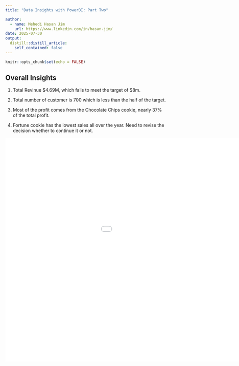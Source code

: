 ```yaml
---
title: "Data Insights with PowerBI: Part Two"

author:
  - name: Mehedi Hasan Jim
    url: https://www.linkedin.com/in/hasan-jim/
date: 2025-07-30
output:
  distill::distill_article:
    self_contained: false
---
```



```r
knitr::opts_chunk$set(echo = FALSE)
```



## Overall Insights

1. Total Revinue $4.69M,
which fails to meet the target of $8m.

2. Total number of customer is 700 which is less than the half of the target.

3. Most of the profit comes from the Chocolate Chips cookie, nearly 37% of the total profit.

4. Fortune cookie has the lowest sales all over the year. Need to revise the decision whether to continue it or not.


<div class = "pdfcontent">

<embed src="Example of PowerBI2.pdf#zoom=77" width="1200px" height="700px" type="application/pdf">

</div>
